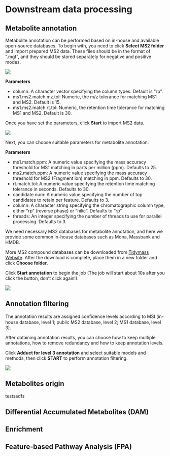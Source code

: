 # Downstream data processing

## Metabolite annotation

Metabolite annotation can be performed based on in-house and available open-source databases. To begin with, you need to click **Select MS2 folder** and import prepared MS2 data. These files should be in the format of ".mgf", and they should be stored separately for negative and positive modes.

![](figures/ms2_folder.png)

**Parameters**

* column: A character vector specifying the column types. Default is "rp".
* ms1.ms2.match.mz.tol: Numeric, the m/z tolerance for matching MS1 and MS2. Default is 15.
* ms1.ms2.match.rt.tol: Numeric, the retention time tolerance for matching MS1 and MS2. Default is 30.

Once you have set the parameters, click **Start** to import MS2 data.

![](figures/metabolite_annotation.png)

Next, you can choose suitable parameters for metabolite annotation.

**Parameters**

* ms1.match.ppm: A numeric value specifying the mass accuracy threshold for MS1 matching in parts per million (ppm). Defaults to 25.
* ms2.match.ppm: A numeric value specifying the mass accuracy threshold for MS2 (Fragment ion) matching in ppm. Defaults to 30.
* rt.match.tol: A numeric value specifying the retention time matching tolerance in seconds. Defaults to 30.
* candidate.num: A numeric value specifying the number of top candidates to retain per feature. Defaults to 3.
* column: A character string specifying the chromatographic column type, either "rp" (reverse phase) or "hilic". Defaults to "rp".
* threads: An integer specifying the number of threads to use for parallel processing. Defaults to 3.

We need necessary MS2 databases for metabolite annotation, and here we provide some common in-house databases such as Mona, Massbank and HMDB. 

More MS2 compound databases can be downloaded from [Tidymass Website](https://www.tidymass.org/databases/){target="_blank"}. After the download is complete, place them in a new folder and click **Choose folder**.

Click **Start annotation** to begin the job (The job will start about 10s after you click the button, don't click again!).

![](figures/metabolite_annotation2.png)

## Annotation filtering

The annotation results are assigned conﬁdence levels according to MSI (in-house database, level 1; public MS2 database, level 2; MS1 database, level 3).

After obtaining annotation results, you can choose how to keep multiple annotations, how to remove redundancy and how to keep annotation levels.

Click **Adduct for level 3 annotation** and select suitable models and methods, then click **START** to perform annotation filtering.

![](figures/annotation_filtering.png)

## Metabolites origin

testsadfs


## Differential Accumulated Metabolites (DAM)



## Enrichment



## Feature-based Pathway Analysis (FPA)










